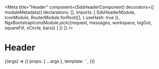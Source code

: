 
<Meta
  title="Header"
  component={SdsHeaderComponent}
  decorators={[
    moduleMetadata({
      declarations: [],
      imports: [
        SdsHeaderModule,
        IconModule,
        RouterModule.forRoot([], { useHash: true }),
        NgxBootstrapIconsModule.pick({request, messages, workspace, logOut, squareFill, xCircle, bars})
      ]
    })
  ]} />

# Header

<Canvas>
  <Story
    inline={true}
    name="Header"
    args={{
      model: {
        secondaryLinks: [
          {
            imageClass: 'request',
            text: 'Requests',
            route: '/',
            id: 'request',
            hasCounter: true,
            selected: true,
            mode: NavigationMode.INTERNAL,
          },
          {
            imageClass: 'messages',
            text: 'Notifications',
            route: '/',
            id: 'messages',
            mode: NavigationMode.INTERNAL,
          },
          {
            imageClass: 'workspace',
            text: 'Workspace',
            route: '/',
            id: 'workspace',
            mode: NavigationMode.INTERNAL,
          },
          {
            imageClass: 'log-out',
            text: 'Sign Out',
            route: '/',
            id: 'signOut',
            mode: NavigationMode.INTERNAL,
          },
        ],
        navigationLinks: [
          {
            text: 'Home',
            selected: true,
            route: '/',
            id: 'home',
            mode: NavigationMode.INTERNAL,
          },
          {
            text: 'Search',
            route: '/',
            id: 'search',
            mode: NavigationMode.INTERNAL,
          },
          {
            text: 'Databank',
            route: '/',
            id: 'databank',
            mode: NavigationMode.INTERNAL,
          },
          {
            text: 'Data Services',
            route: '/',
            id: 'dataService',
            mode: NavigationMode.INTERNAL,
          },
          {
            text: 'Help',
            route: '/',
            id: 'help',
            mode: NavigationMode.INTERNAL,
          },
        ],
        home: {
          text: 'Logo',
          logo: 'assets/img/logo-sam.svg',
          route: '/',
          id: 'home',
          mode: NavigationMode.INTERNAL,
        },
      }
    }}
  >
    {(args) => ({
      props: { ...args },
      template: `<sds-header [model]="model" (linkEvent)="linkEvent.next($event)"></sds-header>`,
    })}
  </Story>
</Canvas>

<ArgsTable of={SdsHeaderComponent} />
